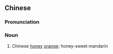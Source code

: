 ==Chinese==
{{zh-forms}}

===Pronunciation===
{{zh-pron
|m=mìjú
|cat=n
}}

===Noun===
{{zh-noun}}

# Chinese [[honey]] [[orange]]; honey-sweet mandarin

{{zh-cat|Fruits}}